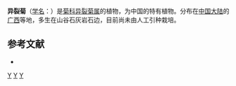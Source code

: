 {{Speciesbox
| taxon = Heteroplexis vernonioides
| binomial_authority = Chang
}}

'''异裂菊'''（[[学名|学名]]：{{lang|la|''Heteroplexis vernonioides''}}）是[[菊科|菊科]][[异裂菊属|异裂菊属]]的植物，为中国的特有植物。分布在[[中国大陆|中国大陆]]的[[广西|广西]]等地，多生在山谷石灰岩石边，目前尚未由人工引种栽培。

== 参考文献 ==
<div class="references-small">
* {{cite web| url =http://www.bioinfo.cn/db05/KmzwSpecies.php?action=view&id=3431| title =异裂菊| work =《中国高等植物数据库全库》| publisher =中国科学院微生物研究所| author =昆明植物研究所| accessdate =2009-02-24| deadurl =yes| archiveurl =https://web.archive.org/web/20160305014752/http://www.bioinfo.cn/db05/KmzwSpecies.php?action=view&id=3431| archivedate =2016-03-05}}
</div>
{{Taxonbar|from=Q11066169}}

[[Category:异裂菊属|Y]]
[[Category:中国特有植物|Y]]
[[Category:广西植物|Y]]


{{植物小作品}}